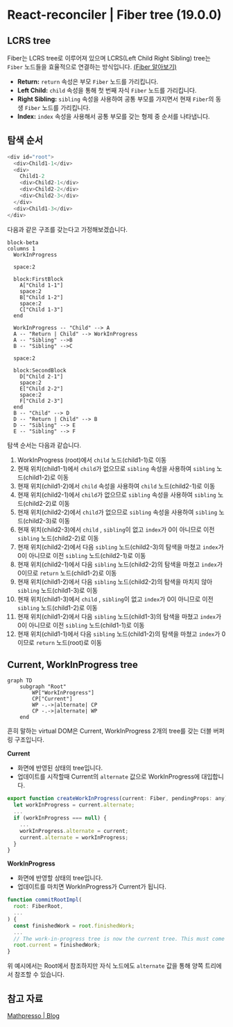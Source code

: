 # React-reconciler | Fiber tree (19.0.0)

## LCRS tree
Fiber는 LCRS tree로 이루어져 있으며 LCRS(Left Child Right Sibling) tree는 `Fiber` 노드들을 효율적으로 연결하는 방식입니다. [(Fiber 알아보기)](/blog/react/reconciler-fiber)

- **Return:** `return` 속성은 부모 `Fiber` 노드를 가리킵니다.
- **Left Child:** `child` 속성을 통해 첫 번째 자식 `Fiber` 노드를 가리킵니다.
- **Right Sibling:** `sibling` 속성을 사용하여 공통 부모를 가지면서 현재 `Fiber`의 동생 `Fiber` 노드를 가리킵니다.
- **Index:** `index` 속성을 사용해서 공통 부모를 갖는 형제 중 순서를 나타냅니다.


## 탐색 순서
```js filename="index.html"
<div id="root">
  <div>Child1-1</div>
  <div>
    Child1-2
    <div>Child2-1</div>
    <div>Child2-2</div>
    <div>Child2-3</div>
  </div>
  <div>Child1-3</div>
</div>
```
다음과 같은 구조를 갖는다고 가정해보겠습니다.

```mermaid
block-beta
columns 1
  WorkInProgress
  
  space:2
  
  block:FirstBlock
    A["Child 1-1"]
    space:2
    B["Child 1-2"]
    space:2
    C["Child 1-3"]
  end

  WorkInProgress -- "Child" --> A
  A -- "Return | Child" --> WorkInProgress
  A -- "Sibling" -->B
  B -- "Sibling" -->C

  space:2

  block:SecondBlock
    D["Child 2-1"]
    space:2
    E["Child 2-2"]
    space:2
    F["Child 2-3"]
  end
  B -- "Child" --> D
  D -- "Return | Child" --> B
  D -- "Sibling" --> E
  E -- "Sibling" --> F
```
탐색 순서는 다음과 같습니다.
1. WorkInProgress (root)에서 `child` 노드(child1-1)로 이동
2. 현재 위치(child1-1)에서 `child`가 없으므로 `sibling` 속성을 사용하여 `sibling` 노드(child1-2)로 이동
3. 현재 위치(child1-2)에서 `child` 속성을 사용하여 `child` 노드(child2-1)로 이동
4. 현재 위치(child2-1)에서 `child`가 없으므로 `sibling` 속성을 사용하여 `sibling` 노드(child2-2)로 이동
5. 현재 위치(child2-2)에서 `child`가 없으므로 `sibling` 속성을 사용하여 `sibling` 노드(child2-3)로 이동
6. 현재 위치(child2-3)에서 `child` , `sibling`이 없고 `index`가 0이 아니므로 이전 `sibling` 노드(child2-2)로 이동
7. 현재 위치(child2-2)에서 다음 `sibling` 노드(child2-3)의 탐색을 마쳤고 `index`가 0이 아니므로 이전 `sibling` 노드(child2-1)로 이동
8. 현재 위치(child2-1)에서 다음 `sibling` 노드(child2-2)의 탐색을 마쳤고 `index`가 0이므로 `return` 노드(child1-2)로 이동
9. 현재 위치(child1-2)에서 다음 `sibling` 노드(child2-2)의 탐색을 마치지 않아 `sibling` 노드(child1-3)로 이동
10. 현재 위치(child1-3)에서 `child` , `sibling`이 없고 `index`가 0이 아니므로 이전 `sibling` 노드(child1-2)로 이동
11. 현재 위치(child1-2)에서 다음 `sibling` 노드(child1-3)의 탐색을 마쳤고 `index`가 0이 아니므로 이전 `sibling` 노드(child1-1)로 이동
12. 현재 위치(child1-1)에서 다음 `sibling` 노드(child1-2)의 탐색을 마쳤고 `index`가 0이므로 `return` 노드(root)로 이동


## Current, WorkInProgress tree

```mermaid
graph TD
    subgraph "Root"
        WP["WorkInProgress"]
        CP["Current"]
        WP -.->|alternate| CP
        CP -.->|alternate| WP
    end
```
흔히 말하는 virtual DOM은 Current, WorkInProgress 2개의 tree를 갖는 더블 버퍼링 구조입니다.

**Current**
- 화면에 반영된 상태의 tree입니다.
- 업데이트를 시작할때 Current의 `alternate` 값으로 WorkInProgress에 대입합니다.
```js filename="react/packages/react-reconciler/src/ReactFiber.js" /current.alternate/"
export function createWorkInProgress(current: Fiber, pendingProps: any): Fiber {
  let workInProgress = current.alternate;
  ...
  if (workInProgress === null) {
    ...
    workInProgress.alternate = current;
    current.alternate = workInProgress;
  }
}
```

**WorkInProgress**
- 화면에 반영할 상태의 tree입니다.
- 업데이트를 마치면 WorkInProgress가 Current가 됩니다.
```js filename="react/packages/react-reconciler/src/ReactFiberWorkLoop.js" /{7,8}/"
function commitRootImpl(
  root: FiberRoot,
  ...
) {
  const finishedWork = root.finishedWork;
  ...
  // The work-in-progress tree is now the current tree. This must come after
  root.current = finishedWork;
}
```

위 예시에서는 Root에서 참조하지만 자식 노드에도 `alternate` 값을 통해 양쪽 트리에서 참조할 수 있습니다.

## 참고 자료
[Mathpresso | Blog](https://blog.mathpresso.com/react-deep-dive-fiber-88860f6edbd0)